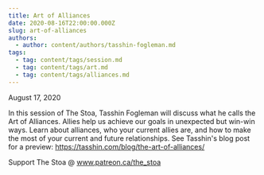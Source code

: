 ```yaml
---
title: Art of Alliances
date: 2020-08-16T22:00:00.000Z
slug: art-of-alliances
authors:
  - author: content/authors/tasshin-fogleman.md
tags:
  - tag: content/tags/session.md
  - tag: content/tags/art.md
  - tag: content/tags/alliances.md
---
```


August 17, 2020

In this session of The Stoa, Tasshin Fogleman will discuss what he calls the Art of Alliances. Allies help us achieve our goals in unexpected but win-win ways. Learn about alliances, who your current allies are, and how to make the most of your current and future relationships. See Tasshin's blog post for a preview: https://tasshin.com/blog/the-art-of-alliances/

Support The Stoa @ www.patreon.ca/the_stoa
